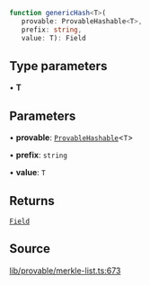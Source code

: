 ```ts
function genericHash<T>(
   provable: ProvableHashable<T>, 
   prefix: string, 
   value: T): Field
```

## Type parameters

• **T**

## Parameters

• **provable**: [`ProvableHashable`](../type-aliases/ProvableHashable.mdx)\<`T`\>

• **prefix**: `string`

• **value**: `T`

## Returns

[`Field`](../classes/Field.mdx)

## Source

[lib/provable/merkle-list.ts:673](https://github.com/o1-labs/o1js/blob/1ed4125b454628ef1e3e4d32dd416718a59702b8/src/lib/provable/merkle-list.ts#L673)
